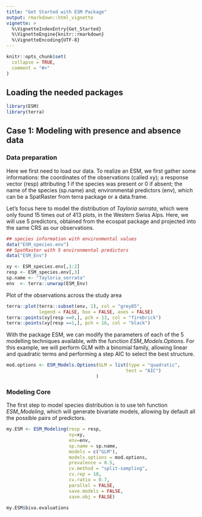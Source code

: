 ```yaml
---
title: "Get Started with ESM Package"
output: rmarkdown::html_vignette
vignette: >
  %\VignetteIndexEntry{Get_Started}
  %\VignetteEngine{knitr::rmarkdown}
  %\VignetteEncoding{UTF-8}
---
```


```r
knitr::opts_chunk$set(
  collapse = TRUE,
  comment = "#>"
)
```

## Loading the needed packages
```r
library(ESM)
library(terra)
```

## Case 1: Modeling with presence and absence data

### Data preparation
Here we first need to load our data. To realize an ESM, we first gather some informations: the coordinates of the observations (called xy); a response vector (resp) attributing 1 if the species was present or 0 if absent; the name of the species (sp.name) and; environmental predictors (env), which can be a SpatRaster from terra package or a data.frame.  

Let's focus here to model the distribution of *Tayloria serrata*, which were only found 15 times out of 413 plots, in the Western Swiss Alps. Here, we will use 5 predictors, obtained from the ecospat package and projected into the same CRS as our observations.
```r
## species information with environmental values
data("ESM_species.env") 
## SpatRaster with 5 environmental predictors
data("ESM_Env")

xy <- ESM_species.env[,1:2]
resp <- ESM_species.env[,3]
sp.name <- "Tayloria_serrata"
env  <- terra::unwrap(ESM_Env)
```

Plot of the observations across the study area
```r
terra::plot(terra::subset(env, 1), col = "grey85", 
            legend = FALSE, box = FALSE, axes = FALSE)
terra::points(xy[resp ==0,], pch = 13, col = "firebrick")
terra::points(xy[resp ==1,], pch = 16, col = "black")
```

With the package ESM, we can modify the parameters of each of the 5 modelling techniques available, with the function *ESM_Models.Options*. For this example, we will perform GLM with a binomial family, allowing linear and quadratic terms and performing a step AIC to select the best structure.
```r
mod.options <- ESM_Models.Options(GLM = list(type = "quadratic",
                                            test = "AIC")
                                 )
```

### Modeling Core

The first step to model species distribution is to use teh function *ESM_Modeling*, which will generate bivariate models, allowing by default all the possible pairs of predictors.  
```r
my.ESM <- ESM_Modeling(resp = resp,
                       xy=xy,
                       env=env,
                       sp.name = sp.name,
                       models = c("GLM"),
                       models.options = mod.options,
                       prevalence = 0.5,
                       cv.method = "split-sampling",
                       cv.rep = 10,
                       cv.ratio = 0.7,
                       parallel = FALSE,
                       save.models = FALSE,
                       save.obj = FALSE)

my.ESM$biva.evaluations
```




